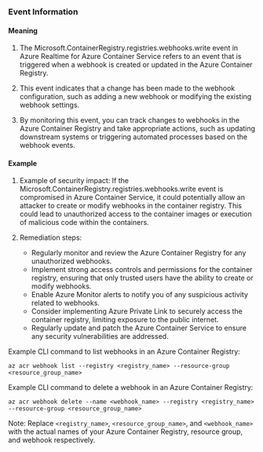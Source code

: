 
### Event Information

#### Meaning

1. The Microsoft.ContainerRegistry.registries.webhooks.write event in Azure Realtime for Azure Container Service refers to an event that is triggered when a webhook is created or updated in the Azure Container Registry.

2. This event indicates that a change has been made to the webhook configuration, such as adding a new webhook or modifying the existing webhook settings.

3. By monitoring this event, you can track changes to webhooks in the Azure Container Registry and take appropriate actions, such as updating downstream systems or triggering automated processes based on the webhook events.

#### Example

1. Example of security impact: If the Microsoft.ContainerRegistry.registries.webhooks.write event is compromised in Azure Container Service, it could potentially allow an attacker to create or modify webhooks in the container registry. This could lead to unauthorized access to the container images or execution of malicious code within the containers.

2. Remediation steps:
   - Regularly monitor and review the Azure Container Registry for any unauthorized webhooks.
   - Implement strong access controls and permissions for the container registry, ensuring that only trusted users have the ability to create or modify webhooks.
   - Enable Azure Monitor alerts to notify you of any suspicious activity related to webhooks.
   - Consider implementing Azure Private Link to securely access the container registry, limiting exposure to the public internet.
   - Regularly update and patch the Azure Container Service to ensure any security vulnerabilities are addressed.

Example CLI command to list webhooks in an Azure Container Registry:
```
az acr webhook list --registry <registry_name> --resource-group <resource_group_name>
```

Example CLI command to delete a webhook in an Azure Container Registry:
```
az acr webhook delete --name <webhook_name> --registry <registry_name> --resource-group <resource_group_name>
```

Note: Replace `<registry_name>`, `<resource_group_name>`, and `<webhook_name>` with the actual names of your Azure Container Registry, resource group, and webhook respectively.

